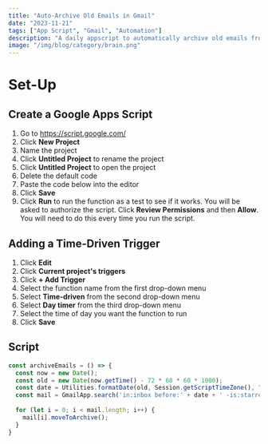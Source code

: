 ```yaml
---
title: "Auto-Archive Old Emails in Gmail"
date: "2023-11-21"
tags: ["App Script", "Gmail", "Automation"]
description: "A daily appscript to automatically archive old emails from 72 hours ago unless they have been starred otherwise I get overwhelmed looking at all the e-mails I won't open."
image: "/img/blog/category/brain.png"
---
```


# Set-Up

## Create a Google Apps Script

1. Go to https://script.google.com/
2. Click **New Project**
3. Name the project
4. Click **Untitled Project** to rename the project
5. Click **Untitled Project** to open the project
6. Delete the default code
7. Paste the code below into the editor
8. Click **Save**
9. Click **Run** to run the function as a test to see if it works. You will be asked to authorize the script. Click **Review Permissions** and then **Allow**. You will need to do this every time you run the script.

## Adding a Time-Driven Trigger

1. Click **Edit**
2. Click **Current project's triggers**
3. Click **+ Add Trigger**
4. Select the function name from the first drop-down menu
5. Select **Time-driven** from the second drop-down menu
6. Select **Day timer** from the third drop-down menu
7. Select the time of day you want the function to run
8. Click **Save**

## Script



```js script.js
const archiveEmails = () => {
  const now = new Date();
  const old = new Date(now.getTime() - 72 * 60 * 60 * 1000);
  const date = Utilities.formatDate(old, Session.getScriptTimeZone(), "yyyy/MM/dd");
  const mail = GmailApp.search('in:inbox before:' + date + ' -is:starred');
  
  for (let i = 0; i < mail.length; i++) {
    mail[i].moveToArchive();
  }
}
```

